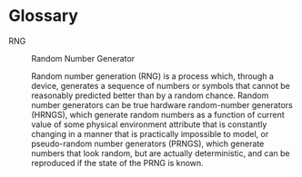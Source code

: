 # Glossary {-#gloss}

[RNG]{#rng}

:   Random Number Generator

    Random number generation (RNG) is a process which, through a device, generates a sequence of numbers or symbols that cannot be reasonably predicted better than by a random chance. Random number generators can be true hardware random-number generators (HRNGS), which generate random numbers as a function of current value of some physical environment attribute that is constantly changing in a manner that is practically impossible to model, or pseudo-random number generators (PRNGS), which generate numbers that look random, but are actually deterministic, and can be reproduced if the state of the PRNG is known.
